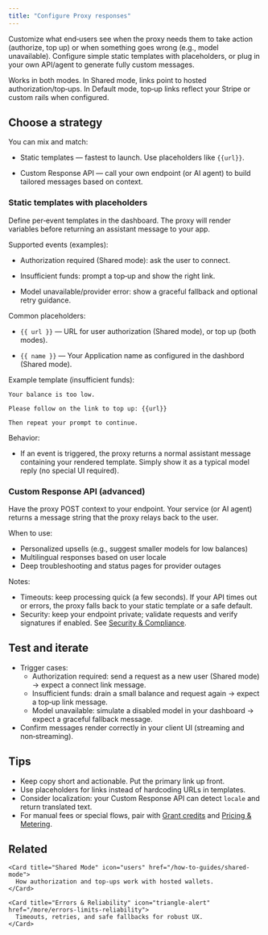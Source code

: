 ```yaml
---
title: "Configure Proxy responses"
---
```


Customize what end‑users see when the proxy needs them to take action (authorize, top up) or when something goes wrong (e.g., model unavailable). Configure simple static templates with placeholders, or plug in your own API/agent to generate fully custom messages.

<Info>
  Works in both modes. In Shared mode, links point to hosted
  authorization/top‑ups. In Default mode, top‑up links reflect your Stripe or
  custom rails when configured.
</Info>

## Choose a strategy

You can mix and match:

- Static templates — fastest to launch. Use placeholders like `{{url}}`.

- Custom Response API — call your own endpoint (or AI agent) to build tailored messages based on context.

### Static templates with placeholders

Define per‑event templates in the dashboard. The proxy will render variables before returning an assistant message to your app.

Supported events (examples):

- Authorization required (Shared mode): ask the user to connect.

- Insufficient funds: prompt a top‑up and show the right link.

- Model unavailable/provider error: show a graceful fallback and optional retry guidance.

Common placeholders:

- `{{ url }}` — URL for user authorization (Shared mode), or top up (both modes).

- `{{ name }}` — Your Application name as configured in the dashbord (Shared mode).

Example template (insufficient funds):

```text
Your balance is too low.

Please follow on the link to top up: {{url}}

Then repeat your prompt to continue.
```

Behavior:

- If an event is triggered, the proxy returns a normal assistant message containing your rendered template. Simply show it as a typical model reply (no special UI required).

### Custom Response API (advanced)

Have the proxy POST context to your endpoint. Your service (or AI agent) returns a message string that the proxy relays back to the user.

When to use:

- Personalized upsells (e.g., suggest smaller models for low balances)
- Multilingual responses based on user locale
- Deep troubleshooting and status pages for provider outages

Notes:

- Timeouts: keep processing quick (a few seconds). If your API times out or errors, the proxy falls back to your static template or a safe default.
- Security: keep your endpoint private; validate requests and verify signatures if enabled. See <a href="/more/security-compliance">Security & Compliance</a>.

## Test and iterate

- Trigger cases:
  - Authorization required: send a request as a new user (Shared mode) → expect a connect link message.
  - Insufficient funds: drain a small balance and request again → expect a top‑up link message.
  - Model unavailable: simulate a disabled model in your dashboard → expect a graceful fallback message.
- Confirm messages render correctly in your client UI (streaming and non‑streaming).

## Tips

- Keep copy short and actionable. Put the primary link up front.
- Use placeholders for links instead of hardcoding URLs in templates.
- Consider localization: your Custom Response API can detect `locale` and return translated text.
- For manual fees or special flows, pair with <a href="/how-to-guides/grant-credits">Grant credits</a> and <a href="/core-concepts/pricing-metering">Pricing & Metering</a>.

## Related

<Columns cols={2}>

    <Card title="Shared Mode" icon="users" href="/how-to-guides/shared-mode">
      How authorization and top‑ups work with hosted wallets.
    </Card>

    <Card title="Errors & Reliability" icon="triangle-alert" href="/more/errors-limits-reliability">
      Timeouts, retries, and safe fallbacks for robust UX.
    </Card>

</Columns>
